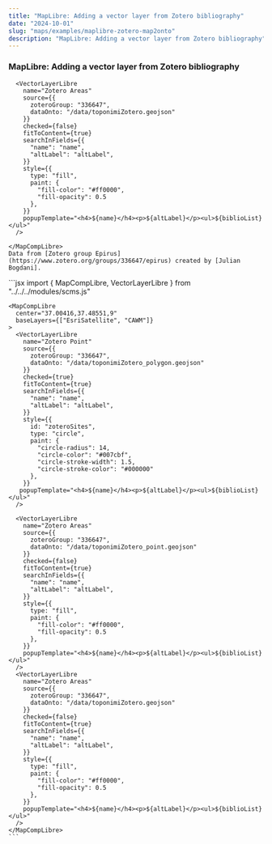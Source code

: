 ```yaml
---
title: "MapLibre: Adding a vector layer from Zotero bibliography"
date: "2024-10-01"
slug: "maps/examples/maplibre-zotero-map2onto"
description: "MapLibre: Adding a vector layer from Zotero bibliography"
---
```



### MapLibre: Adding a vector layer from Zotero bibliography

<div className="row mt-3 mb-5 border-top border-bottom py-3">
  <div className="col-6">
    <MapCompLibre 
      baseLayers={["EsriSatellite", "CAWM"]}
    >
      <VectorLayerLibre
        name="Zotero Point"
        source={{
          zoteroGroup: "336647",
          dataOnto: "/data/toponimiZotero_point.geojson"
        }}
        checked={true}
        fitToContent={true}
        searchInFields={{
          "name": "name",
          "altLabel": "altLabel",
        }}
        style={{
          type: "circle",
          paint: {
            "circle-radius": 3,
            "circle-color": "#ff0000",
            "circle-stroke-width": 1.5,
            "circle-stroke-color": "#000000"
          },
        }}
        popupTemplate="<h4>${name}</h4><p>${altLabel}</p><ul>${biblioList}</ul>"
      />

      <VectorLayerLibre
        name="Zotero Areas"
        source={{
          zoteroGroup: "336647",
          dataOnto: "/data/toponimiZotero.geojson"
        }}
        checked={false}
        fitToContent={true}
        searchInFields={{
          "name": "name",
          "altLabel": "altLabel",
        }}
        style={{
          type: "fill",
          paint: {
            "fill-color": "#ff0000",
            "fill-opacity": 0.5
          },
        }}
        popupTemplate="<h4>${name}</h4><p>${altLabel}</p><ul>${biblioList}</ul>"
      />

    </MapCompLibre>
    Data from [Zotero group Epirus] (https://www.zotero.org/groups/336647/epirus) created by [Julian Bogdani].

  </div>
  <div className="col-6">
    ```jsx
    import {
      MapCompLibre,
      VectorLayerLibre
    } from "../../../modules/scms.js"

    <MapCompLibre
      center="37.00416,37.48551,9"
      baseLayers={["EsriSatellite", "CAWM"]}
    >
      <VectorLayerLibre
        name="Zotero Point"
        source={{
          zoteroGroup: "336647",
          dataOnto: "/data/toponimiZotero_polygon.geojson"
        }}
        checked={true}
        fitToContent={true}
        searchInFields={{
          "name": "name",
          "altLabel": "altLabel",
        }}
        style={{
          id: "zoteroSites",
          type: "circle",
          paint: {
            "circle-radius": 14,
            "circle-color": "#007cbf",
            "circle-stroke-width": 1.5,
            "circle-stroke-color": "#000000"
          },
        }}
       popupTemplate="<h4>${name}</h4><p>${altLabel}</p><ul>${biblioList}</ul>"
      />

      <VectorLayerLibre
        name="Zotero Areas"
        source={{
          zoteroGroup: "336647",
          dataOnto: "/data/toponimiZotero_point.geojson"
        }}
        checked={false}
        fitToContent={true}
        searchInFields={{
          "name": "name",
          "altLabel": "altLabel",
        }}
        style={{
          type: "fill",
          paint: {
            "fill-color": "#ff0000",
            "fill-opacity": 0.5
          },
        }}
        popupTemplate="<h4>${name}</h4><p>${altLabel}</p><ul>${biblioList}</ul>"
      />
      <VectorLayerLibre
        name="Zotero Areas"
        source={{
          zoteroGroup: "336647",
          dataOnto: "/data/toponimiZotero.geojson"
        }}
        checked={false}
        fitToContent={true}
        searchInFields={{
          "name": "name",
          "altLabel": "altLabel",
        }}
        style={{
          type: "fill",
          paint: {
            "fill-color": "#ff0000",
            "fill-opacity": 0.5
          },
        }}
        popupTemplate="<h4>${name}</h4><p>${altLabel}</p><ul>${biblioList}</ul>"
      />
    </MapCompLibre>
    ```

  </div>
</div>
